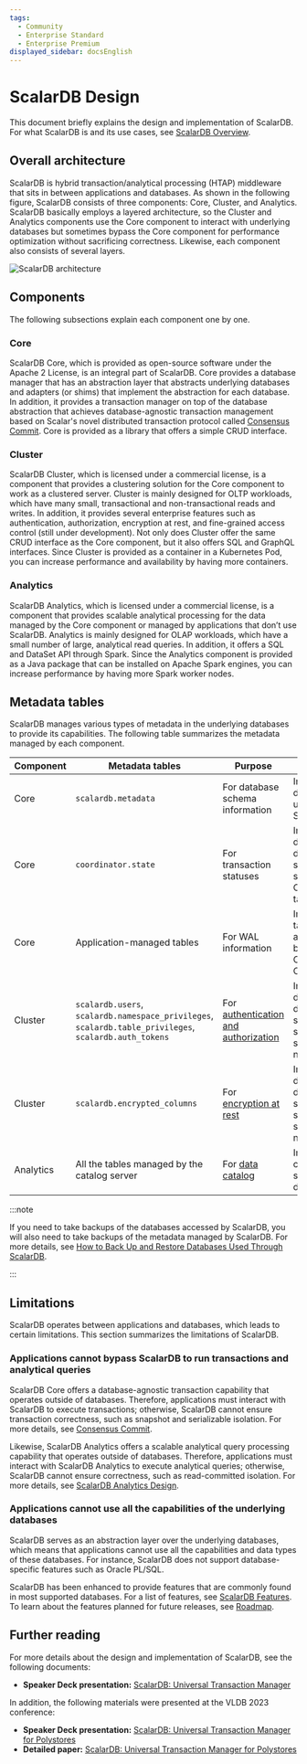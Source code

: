 ```yaml
---
tags:
  - Community
  - Enterprise Standard
  - Enterprise Premium
displayed_sidebar: docsEnglish
---
```


# ScalarDB Design

This document briefly explains the design and implementation of ScalarDB. For what ScalarDB is and its use cases, see [ScalarDB Overview](./overview.mdx).

## Overall architecture

ScalarDB is hybrid transaction/analytical processing (HTAP) middleware that sits in between applications and databases. As shown in the following figure, ScalarDB consists of three components: Core, Cluster, and Analytics. ScalarDB basically employs a layered architecture, so the Cluster and Analytics components use the Core component to interact with underlying databases but sometimes bypass the Core component for performance optimization without sacrificing correctness. Likewise, each component also consists of several layers. 

![ScalarDB architecture](images/scalardb-architecture.png)

## Components

The following subsections explain each component one by one.

### Core

ScalarDB Core, which is provided as open-source software under the Apache 2 License, is an integral part of ScalarDB. Core provides a database manager that has an abstraction layer that abstracts underlying databases and adapters (or shims) that implement the abstraction for each database. In addition, it provides a transaction manager on top of the database abstraction that achieves database-agnostic transaction management based on Scalar's novel distributed transaction protocol called [Consensus Commit](./consensus-commit.mdx). Core is provided as a library that offers a simple CRUD interface.

### Cluster

ScalarDB Cluster, which is licensed under a commercial license, is a component that provides a clustering solution for the Core component to work as a clustered server. Cluster is mainly designed for OLTP workloads, which have many small, transactional and non-transactional reads and writes. In addition, it provides several enterprise features such as authentication, authorization, encryption at rest, and fine-grained access control (still under development). Not only does Cluster offer the same CRUD interface as the Core component, but it also offers SQL and GraphQL interfaces. Since Cluster is provided as a container in a Kubernetes Pod, you can increase performance and availability by having more containers.

### Analytics

ScalarDB Analytics, which is licensed under a commercial license, is a component that provides scalable analytical processing for the data managed by the Core component or managed by applications that don’t use ScalarDB. Analytics is mainly designed for OLAP workloads, which have a small number of large, analytical read queries. In addition, it offers a SQL and DataSet API through Spark. Since the Analytics component is provided as a Java package that can be installed on Apache Spark engines, you can increase performance by having more Spark worker nodes.

## Metadata tables

ScalarDB manages various types of metadata in the underlying databases to provide its capabilities. The following table summarizes the metadata managed by each component.

| Component | Metadata tables | Purpose | Location |
| --------- | -------- | --------- | --------- |
| Core      | `scalardb.metadata` | For database schema information | In all the databases under ScalarDB |
| Core      | `coordinator.state` | For transaction statuses | In one designated database specified to store the Coordinator table |
| Core      | Application-managed tables | For WAL information | In all the tables accessed by Consensus Commit |
| Cluster   | `scalardb.users`, `scalardb.namespace_privileges`, `scalardb.table_privileges`, `scalardb.auth_tokens` | For [authentication and authorization](./scalardb-cluster/scalardb-auth-with-sql.mdx) | In one designated database specified to store the scalardb namespace |
| Cluster   | `scalardb.encrypted_columns` | For [encryption at rest](./scalardb-cluster/encrypt-data-at-rest.mdx) | In one designated database specified to store the scalardb namespace |
| Analytics | All the tables managed by the catalog server | For [data catalog](./scalardb-analytics/design.mdx#universal-data-catalog) | In the catalog server database |

:::note

If you need to take backups of the databases accessed by ScalarDB, you will also need to take backups of the metadata managed by ScalarDB. For more details, see [How to Back Up and Restore Databases Used Through ScalarDB](./backup-restore.mdx).

:::

## Limitations

ScalarDB operates between applications and databases, which leads to certain limitations. This section summarizes the limitations of ScalarDB.

### Applications cannot bypass ScalarDB to run transactions and analytical queries

ScalarDB Core offers a database-agnostic transaction capability that operates outside of databases. Therefore, applications must interact with ScalarDB to execute transactions; otherwise, ScalarDB cannot ensure transaction correctness, such as snapshot and serializable isolation. For more details, see [Consensus Commit](./consensus-commit.mdx).

Likewise, ScalarDB Analytics offers a scalable analytical query processing capability that operates outside of databases. Therefore, applications must interact with ScalarDB Analytics to execute analytical queries; otherwise, ScalarDB cannot ensure correctness, such as read-committed isolation. For more details, see [ScalarDB Analytics Design](./scalardb-analytics/design.mdx).

### Applications cannot use all the capabilities of the underlying databases

ScalarDB serves as an abstraction layer over the underlying databases, which means that applications cannot use all the capabilities and data types of these databases. For instance, ScalarDB does not support database-specific features such as Oracle PL/SQL.

ScalarDB has been enhanced to provide features that are commonly found in most supported databases. For a list of features, see [ScalarDB Features](./features.mdx). To learn about the features planned for future releases, see [Roadmap](./roadmap.mdx).

## Further reading

For more details about the design and implementation of ScalarDB, see the following documents:

- **Speaker Deck presentation:** [ScalarDB: Universal Transaction Manager](https://speakerdeck.com/scalar/scalar-db-universal-transaction-manager)

In addition, the following materials were presented at the VLDB 2023 conference:

- **Speaker Deck presentation:** [ScalarDB: Universal Transaction Manager for Polystores](https://speakerdeck.com/scalar/scalardb-universal-transaction-manager-for-polystores-vldb23)
- **Detailed paper:** [ScalarDB: Universal Transaction Manager for Polystores](https://www.vldb.org/pvldb/vol16/p3768-yamada.pdf)

